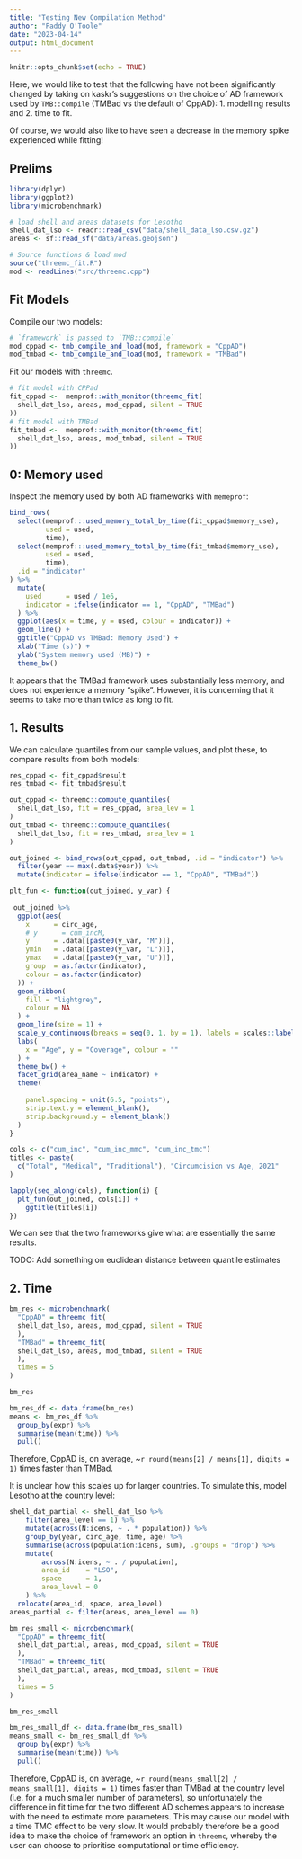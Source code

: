 ```yaml
---
title: "Testing New Compilation Method"
author: "Paddy O'Toole"
date: "2023-04-14"
output: html_document
---
```


```r
knitr::opts_chunk$set(echo = TRUE)
```

Here, we would like to test that the following have not been significantly 
changed by taking on kaskr's suggestions on the choice of AD framework
used by `TMB::compile` (TMBad vs the default of CppAD): 
1. modelling results and 
2. time to fit.

Of course, we would also like to have seen a decrease in the memory spike 
experienced while fitting!

## Prelims 

```r
library(dplyr)
library(ggplot2)
library(microbenchmark)
```


```r
# load shell and areas datasets for Lesotho
shell_dat_lso <- readr::read_csv("data/shell_data_lso.csv.gz")
areas <- sf::read_sf("data/areas.geojson")
```

```r
# Source functions & load mod 
source("threemc_fit.R")
mod <- readLines("src/threemc.cpp")
```

## Fit Models

Compile our two models:
```r
# `framework` is passed to `TMB::compile`
mod_cppad <- tmb_compile_and_load(mod, framework = "CppAD")
mod_tmbad <- tmb_compile_and_load(mod, framework = "TMBad")
```

Fit our models with `threemc`.
```r
# fit model with CPPad
fit_cppad <-  memprof::with_monitor(threemc_fit(
  shell_dat_lso, areas, mod_cppad, silent = TRUE
))
# fit model with TMBad 
fit_tmbad <-  memprof::with_monitor(threemc_fit(
  shell_dat_lso, areas, mod_tmbad, silent = TRUE
))
```

## 0: Memory used

Inspect the memory used by both AD frameworks with `memeprof`:
```r
bind_rows(
  select(memprof:::used_memory_total_by_time(fit_cppad$memory_use), 
         used = used, 
         time),
  select(memprof:::used_memory_total_by_time(fit_tmbad$memory_use), 
         used = used,
         time), 
  .id = "indicator"
) %>% 
  mutate(
    used      = used / 1e6,
    indicator = ifelse(indicator == 1, "CppAD", "TMBad")
  ) %>% 
  ggplot(aes(x = time, y = used, colour = indicator)) + 
  geom_line() + 
  ggtitle("CppAD vs TMBad: Memory Used") + 
  xlab("Time (s)") + 
  ylab("System memory used (MB)") + 
  theme_bw()
```

It appears that the TMBad framework uses substantially less memory, and does 
not experience a memory "spike". However, it is concerning that it seems to 
take more than twice as long to fit. 

## 1. Results 

We can calculate quantiles from our sample values, and plot these, to compare 
results from both models:
```r
res_cppad <- fit_cppad$result
res_tmbad <- fit_tmbad$result

out_cppad <- threemc::compute_quantiles(
  shell_dat_lso, fit = res_cppad, area_lev = 1
)
out_tmbad <- threemc::compute_quantiles(
  shell_dat_lso, fit = res_tmbad, area_lev = 1
)
```

```r
out_joined <- bind_rows(out_cppad, out_tmbad, .id = "indicator") %>% 
  filter(year == max(.data$year)) %>% 
  mutate(indicator = ifelse(indicator == 1, "CppAD", "TMBad"))

plt_fun <- function(out_joined, y_var) {
  
 out_joined %>% 
  ggplot(aes(
    x      = circ_age,
    # y      = cum_incM,
    y      = .data[[paste0(y_var, "M")]],
    ymin   = .data[[paste0(y_var, "L")]],
    ymax   = .data[[paste0(y_var, "U")]],
    group  = as.factor(indicator), 
    colour = as.factor(indicator)
  )) + 
  geom_ribbon(
    fill = "lightgrey",
    colour = NA
  ) +
  geom_line(size = 1) +
  scale_y_continuous(breaks = seq(0, 1, by = 1), labels = scales::label_percent(accuracy = 1)) +
  labs(
    x = "Age", y = "Coverage", colour = ""
  ) +
  theme_bw() +
  facet_grid(area_name ~ indicator) + 
  theme(
    
    panel.spacing = unit(6.5, "points"),
    strip.text.y = element_blank(), 
    strip.background.y = element_blank()
  ) 
}

cols <- c("cum_inc", "cum_inc_mmc", "cum_inc_tmc")
titles <- paste(
  c("Total", "Medical", "Traditional"), "Circumcision vs Age, 2021"
)

lapply(seq_along(cols), function(i) {
  plt_fun(out_joined, cols[i]) + 
    ggtitle(titles[i])
})
```

We can see that the two frameworks give what are essentially the same results. 

TODO: Add something on euclidean distance between quantile estimates

## 2. Time 

```r
bm_res <- microbenchmark(
  "CppAD" = threemc_fit(
  shell_dat_lso, areas, mod_cppad, silent = TRUE
  ), 
  "TMBad" = threemc_fit(
  shell_dat_lso, areas, mod_tmbad, silent = TRUE
  ), 
  times = 5
)
```
```r
bm_res
```

```r
bm_res_df <- data.frame(bm_res)
means <- bm_res_df %>% 
  group_by(expr) %>% 
  summarise(mean(time)) %>% 
  pull()
```

Therefore, CppAD is, on average, 
~`r round(means[2] / means[1], digits = 1)` 
times faster than TMBad. 

It is unclear how this scales up for larger countries. To simulate this, model
Lesotho at the country level: 
```r
shell_dat_partial <- shell_dat_lso %>% 
    filter(area_level == 1) %>% 
    mutate(across(N:icens, ~ . * population)) %>% 
    group_by(year, circ_age, time, age) %>% 
    summarise(across(population:icens, sum), .groups = "drop") %>% 
    mutate(
        across(N:icens, ~ . / population), 
        area_id    = "LSO", 
        space      = 1, 
        area_level = 0
    ) %>% 
  relocate(area_id, space, area_level)
areas_partial <- filter(areas, area_level == 0)

bm_res_small <- microbenchmark(
  "CppAD" = threemc_fit(
  shell_dat_partial, areas, mod_cppad, silent = TRUE
  ), 
  "TMBad" = threemc_fit(
  shell_dat_partial, areas, mod_tmbad, silent = TRUE
  ), 
  times = 5
)
```
```r
bm_res_small
```

```r
bm_res_small_df <- data.frame(bm_res_small)
means_small <- bm_res_small_df %>% 
  group_by(expr) %>% 
  summarise(mean(time)) %>% 
  pull()
```

Therefore, CppAD is, on average, 
~`r round(means_small[2] / means_small[1], digits = 1)` times
faster than TMBad at the country level (i.e. for a much smaller number 
of parameters), so unfortunately the difference in fit time for the two 
different AD schemes appears to increase with the need to estimate more 
parameters. This may cause our model with a time TMC effect to be very slow. It
would probably therefore be a good idea to make the choice of framework an 
option in `threemc`, whereby the user can choose to prioritise computational 
or time efficiency. 
